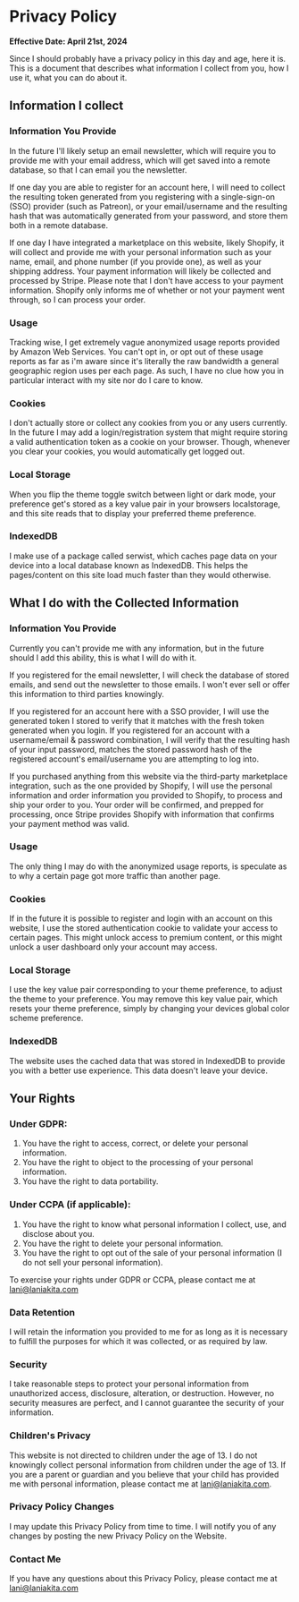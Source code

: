 # Privacy Policy

**Effective Date: April 21st, 2024**

Since I should probably have a privacy policy in this day and age, here it is. This is a document that describes what information I collect from you, how I use it, what you can do about it.

## Information I collect

### Information You Provide

In the future I'll likely setup an email newsletter, which will require you to provide me with your email address, which will get saved into a remote database, so that I can email you the newsletter.

If one day you are able to register for an account here, I will need to collect the resulting token generated from you registering with a single-sign-on (SSO) provider (such as Patreon), or your email/username and the resulting hash that was automatically generated from your password, and store them both in a remote database. 

If one day I have integrated a marketplace on this website, likely Shopify, it will collect and provide me with your personal information such as your name, email, and phone number (if you provide one), as well as your shipping address. Your payment information will likely be collected and processed by Stripe. Please note that I don't have access to your payment information. Shopify only informs me of whether or not your payment went through, so I can process your order.

### Usage

Tracking wise, I get extremely vague anonymized usage reports provided by Amazon Web Services. You can't opt in, or opt out of these usage reports as far as i'm aware since it's literally the raw bandwidth a general geographic region uses per each page. As such, I have no clue how you in particular interact with my site nor do I care to know. 

### Cookies

I don't actually store or collect any cookies from you or any users currently. In the future I may add a login/registration system that might require storing a valid authentication token as a cookie on your browser. Though, whenever you clear your cookies, you would automatically get logged out.

### Local Storage

When you flip the theme toggle switch between light or dark mode, your preference get's stored as a key value pair in your browsers localstorage, and this site reads that to display your preferred theme preference. 

### IndexedDB

I make use of a package called serwist, which caches page data on your device into a local database known as IndexedDB. This helps the pages/content on this site load much faster than they would otherwise. 

## What I do with the Collected Information

### Information You Provide

Currently you can't provide me with any information, but in the future should I add this ability, this is what I will do with it.

If you registered for the email newsletter, I will check the database of stored emails, and send out the newsletter to those emails. I won't ever sell or offer this information to third parties knowingly.

If you registered for an account here with a SSO provider, I will use the generated token I stored to verify that it matches with the fresh token generated when you login. If you registered for an account with a username/email & password combination, I will verify that the resulting hash of your input password, matches the stored password hash of the registered account's email/username you are attempting to log into.

If you purchased anything from this website via the third-party marketplace integration, such as the one provided by Shopify, I will use the personal information and order information you provided to Shopify, to process and ship your order to you. Your order will be confirmed, and prepped for processing, once Stripe provides Shopify with information that confirms your payment method was valid. 

### Usage

The only thing I may do with the anonymized usage reports, is speculate as to why a certain page got more traffic than another page.

### Cookies

If in the future it is possible to register and login with an account on this website, I use the stored authentication cookie to validate your access to certain pages. This might unlock access to premium content, or this might unlock a user dashboard only your account may access.

### Local Storage

I use the key value pair corresponding to your theme preference, to adjust the theme to your preference. You may remove this key value pair, which resets your theme preference, simply by changing your devices global color scheme preference.

### IndexedDB

The website uses the cached data that was stored in IndexedDB to provide you with a better use experience. This data doesn't leave your device.

## Your Rights

### Under GDPR:

1. You have the right to access, correct, or delete your personal information.
2. You have the right to object to the processing of your personal information.
3. You have the right to data portability.

### Under CCPA (if applicable):

1. You have the right to know what personal information I collect, use, and disclose about you.
2. You have the right to delete your personal information.
3. You have the right to opt out of the sale of your personal information (I do not sell your personal information).

To exercise your rights under GDPR or CCPA, please contact me at lani@laniakita.com

### Data Retention

I will retain the information you provided to me for as long as it is necessary to fulfill the purposes for which it was collected, or as required by law.

### Security

I take reasonable steps to protect your personal information from unauthorized access, disclosure, alteration, or destruction. However, no security measures are perfect, and I cannot guarantee the security of your information.

### Children's Privacy

This website is not directed to children under the age of 13. I do not knowingly collect personal information from children under the age of 13. If you are a parent or guardian and you believe that your child has provided me with personal information, please contact me at lani@laniakita.com.

### Privacy Policy Changes

I may update this Privacy Policy from time to time. I will notify you of any changes by posting the new Privacy Policy on the Website.

### Contact Me

If you have any questions about this Privacy Policy, please contact me at lani@laniakita.com

